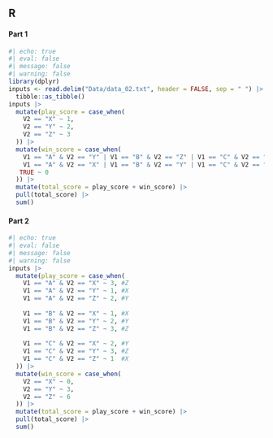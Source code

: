 ## R

#### Part 1

```r
#| echo: true
#| eval: false
#| message: false
#| warning: false
library(dplyr)
inputs <- read.delim("Data/data_02.txt", header = FALSE, sep = " ") |> 
  tibble::as_tibble()
inputs |> 
  mutate(play_score = case_when(
    V2 == "X" ~ 1,
    V2 == "Y" ~ 2,
    V2 == "Z" ~ 3
  )) |> 
  mutate(win_score = case_when(
    V1 == "A" & V2 == "Y" | V1 == "B" & V2 == "Z" | V1 == "C" & V2 == "X"  ~ 6,
    V1 == "A" & V2 == "X" | V1 == "B" & V2 == "Y" | V1 == "C" & V2 == "Z"~ 3,
   TRUE ~ 0
  )) |> 
  mutate(total_score = play_score + win_score) |> 
  pull(total_score) |> 
  sum()
```

#### Part 2

```r
#| echo: true
#| eval: false
#| message: false
#| warning: false
inputs |> 
  mutate(play_score = case_when(
    V1 == "A" & V2 == "X" ~ 3, #Z
    V1 == "A" & V2 == "Y" ~ 1, #X
    V1 == "A" & V2 == "Z" ~ 2, #Y
    
    V1 == "B" & V2 == "X" ~ 1, #X
    V1 == "B" & V2 == "Y" ~ 2, #Y
    V1 == "B" & V2 == "Z" ~ 3, #Z
    
    V1 == "C" & V2 == "X" ~ 2, #Y
    V1 == "C" & V2 == "Y" ~ 3, #Z
    V1 == "C" & V2 == "Z" ~ 1  #X
  )) |> 
  mutate(win_score = case_when(
    V2 == "X" ~ 0,
    V2 == "Y" ~ 3,
    V2 == "Z" ~ 6
  )) |> 
  mutate(total_score = play_score + win_score) |> 
  pull(total_score) |> 
  sum()
```
